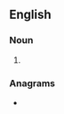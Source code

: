 ==English==

===Noun===
{{head|en|noun plural form}}

# {{plural of|grig|lang=en}}

===Anagrams===
* {{anagrams|en|Riggs}}